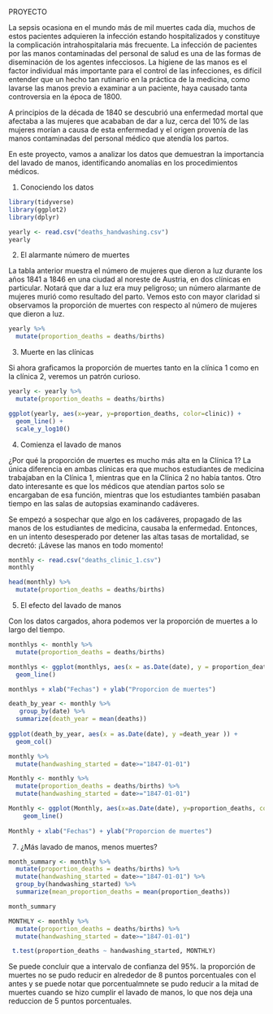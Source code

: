 PROYECTO

La sepsis ocasiona en el mundo más de mil muertes cada día, muchos de estos pacientes adquieren la infección estando hospitalizados y constituye la complicación intrahospitalaria más frecuente. La infección de pacientes por las manos contaminadas del personal de salud es una de las formas de diseminación de los agentes infecciosos. La higiene de las manos es el factor individual más importante para el control de las infecciones, es difícil entender que un hecho tan rutinario en la práctica de la medicina, como lavarse las manos previo a examinar a un paciente, haya causado tanta controversia en la época de 1800.

A principios de la década de 1840 se descubrió una enfermedad mortal que afectaba a las mujeres que acababan de dar a luz, cerca del 10% de las mujeres morían a causa de esta enfermedad y el origen provenía de las manos contaminadas del personal médico que atendía los partos.

En este proyecto, vamos a analizar los datos que demuestran la importancia del lavado de manos, identificando anomalías en los procedimientos médicos.

1. Conociendo los datos

```{r}
library(tidyverse)
library(ggplot2)
library(dplyr)

yearly <- read.csv("deaths_handwashing.csv")
yearly
```

2. El alarmante número de muertes

La tabla anterior muestra el número de mujeres que dieron a luz durante los años 1841 a 1846 en una ciudad al noreste de Austria, en dos clínicas en particular. Notará que dar a luz era muy peligroso; un número alarmante de mujeres murió como resultado del parto. Vemos esto con mayor claridad si observamos la proporción de muertes con respecto al número de mujeres que dieron a luz.

```{r}
yearly %>%
  mutate(proportion_deaths = deaths/births)
```

3. Muerte en las clínicas

Si ahora graficamos la proporción de muertes tanto en la clínica 1 como en la clínica 2, veremos un patrón curioso.


```{r}
yearly <- yearly %>%
  mutate(proportion_deaths = deaths/births)

ggplot(yearly, aes(x=year, y=proportion_deaths, color=clinic)) +
  geom_line() +
  scale_y_log10()
```

4. Comienza el lavado de manos

¿Por qué la proporción de muertes es mucho más alta en la Clínica 1? La única diferencia en ambas clínicas era que muchos estudiantes de medicina trabajaban en la Clínica 1, mientras que en la Clínica 2 no había tantos. Otro dato interesante es que los médicos que atendían partos solo se encargaban de esa función, mientras que los estudiantes también pasaban tiempo en las salas de autopsias examinando cadáveres.

Se empezó a sospechar que algo en los cadáveres, propagado de las manos de los estudiantes de medicina, causaba la enfermedad. Entonces, en un intento desesperado por detener las altas tasas de mortalidad, se decretó: ¡Lávese las manos en todo momento!

```{r}
monthly <- read.csv("deaths_clinic_1.csv")
monthly
```

```{r}
head(monthly) %>%
  mutate(proportion_deaths = deaths/births)
```

5. El efecto del lavado de manos

Con los datos cargados, ahora podemos ver la proporción de muertes a lo largo del tiempo.

```{r}
monthlys <- monthly %>%
  mutate(proportion_deaths = deaths/births)

monthlys <- ggplot(monthlys, aes(x = as.Date(date), y = proportion_deaths)) +
  geom_line() 

monthlys + xlab("Fechas") + ylab("Proporcion de muertes")
```

```{r}
death_by_year <- monthly %>%
   group_by(date) %>%
  summarize(death_year = mean(deaths))
  
ggplot(death_by_year, aes(x = as.Date(date), y =death_year )) +
  geom_col() 
```


```{r}
monthly %>%
  mutate(handwashing_started = date>="1847-01-01")
```

```{r}
Monthly <- monthly %>%
  mutate(proportion_deaths = deaths/births) %>%
  mutate(handwashing_started = date>="1847-01-01")

Monthly <- ggplot(Monthly, aes(x=as.Date(date), y=proportion_deaths, color=handwashing_started)) +
    geom_line() 
   
Monthly + xlab("Fechas") + ylab("Proporcion de muertes")
```

7. ¿Más lavado de manos, menos muertes?

```{r}
month_summary <- monthly %>%
  mutate(proportion_deaths = deaths/births) %>%
  mutate(handwashing_started = date>="1847-01-01") %>%
  group_by(handwashing_started) %>%
  summarize(mean_proportion_deaths = mean(proportion_deaths))

month_summary
```


```{r}
MONTHLY <- monthly %>%
  mutate(proportion_deaths = deaths/births) %>%
  mutate(handwashing_started = date>="1847-01-01")

 t.test(proportion_deaths ~ handwashing_started, MONTHLY)
```
Se puede concluir que a intervalo de confianza del 95%. la proporción de muertes no se pudo reducir en alrededor de 8 puntos porcentuales con el antes y se puede notar que porcentualmnete se pudo reducir a la mitad de muertes  cuando se hizo cumplir el lavado de manos, lo que nos deja una reduccion de 5 puntos porcentuales.